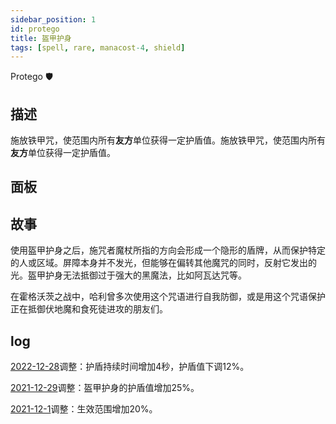 ```yaml
---
sidebar_position: 1
id: protego
title: 盔甲护身
tags: [spell, rare, manacost-4, shield]
---
```


Protego 🛡

<!--truncate-->



<CardBasics cardKey={id}/>


## 描述

施放铁甲咒，使范围内所有**友方**单位获得一定护盾值。施放铁甲咒，使范围内所有**友方**单位获得一定护盾值。

## 面板


<LevelComponent/>


<CardDynamicTable cardKey={id}/>


<CardComplexTable cardKey={id}/>


## 故事

使用盔甲护身之后，施咒者魔杖所指的方向会形成一个隐形的盾牌，从而保护特定的人或区域。屏障本身并不发光，但能够在偏转其他魔咒的同时，反射它发出的光。盔甲护身无法抵御过于强大的黑魔法，比如阿瓦达咒等。

在霍格沃茨之战中，哈利曾多次使用这个咒语进行自我防御，或是用这个咒语保护正在抵御伏地魔和食死徒进攻的朋友们。


## log

[2022-12-28](/blog/221228-update-annc#adjustment)调整：护盾持续时间增加4秒，护盾值下调12%。

[2021-12-29](/blog/211229-update-annc#adjustment)调整：盔甲护身的护盾值增加25%。

[2021-12-1](/blog/211201-update-annc#adjustment)调整：生效范围增加20%。

